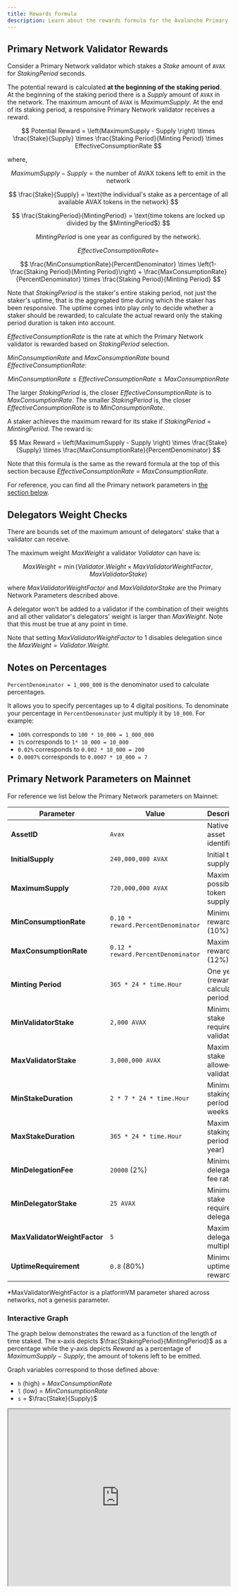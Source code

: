 ```yaml
---
title: Rewards Formula
description: Learn about the rewards formula for the Avalanche Primary Network validator
---
```


## Primary Network Validator Rewards

Consider a Primary Network validator which stakes a $Stake$ amount of `AVAX` for $StakingPeriod$ seconds.

The potential reward is calculated **at the beginning of the staking period**. At the beginning of the staking period there is a $Supply$ amount of `AVAX` in the network. The maximum amount of `AVAX` is $MaximumSupply$. At the end of its staking period, a responsive Primary Network validator receives a reward.

$$
Potential Reward = \left(MaximumSupply - Supply \right) \times \frac{Stake}{Supply} \times \frac{Staking Period}{Minting Period} \times EffectiveConsumptionRate
$$

where,

$$
MaximumSupply - Supply = \text{the number of AVAX tokens left to emit in the network}
$$

$$
\frac{Stake}{Supply} = \text{the individual's stake as a percentage of all available AVAX tokens in the network}
$$

$$
\frac{StakingPeriod}{MintingPeriod} = \text{time tokens are locked up divided by the $MintingPeriod$}
$$

$$
\text{$MintingPeriod$ is one year as configured by the network).}
$$

$$
EffectiveConsumptionRate =
$$

$$
\frac{MinConsumptionRate}{PercentDenominator} \times \left(1- \frac{Staking Period}{Minting Period}\right) + \frac{MaxConsumptionRate}{PercentDenominator} \times \frac{Staking Period}{Minting Period}
$$

Note that $StakingPeriod$ is the staker's entire staking period, not just the staker's uptime, that is the aggregated time during which the staker has been responsive. The uptime comes into play only to decide whether a staker should be rewarded; to calculate the actual reward only the staking period duration is taken into account.

$EffectiveConsumptionRate$ is the rate at which the Primary Network validator is rewarded based on $StakingPeriod$ selection.

$MinConsumptionRate$ and $MaxConsumptionRate$ bound $EffectiveConsumptionRate$:

$$
MinConsumptionRate \leq EffectiveConsumptionRate \leq MaxConsumptionRate
$$

The larger $StakingPeriod$ is, the closer $EffectiveConsumptionRate$ is to $MaxConsumptionRate$. The smaller $StakingPeriod$ is, the closer $EffectiveConsumptionRate$ is to $MinConsumptionRate$.

A staker achieves the maximum reward for its stake if $StakingPeriod$ = $Minting Period$. The reward is:

$$
Max Reward = \left(MaximumSupply - Supply \right) \times \frac{Stake}{Supply} \times \frac{MaxConsumptionRate}{PercentDenominator}
$$

Note that this formula is the same as the reward formula at the top of this section because $EffectiveConsumptionRate$ = $MaxConsumptionRate$.

For reference, you can find all the Primary network parameters in [the section below](#primary-network-parameters-on-mainnet).

## Delegators Weight Checks

There are bounds set of the maximum amount of delegators' stake that a validator can receive.

The maximum weight $MaxWeight$ a validator $Validator$ can have is:

$$
MaxWeight = \min(Validator.Weight \times MaxValidatorWeightFactor, MaxValidatorStake)
$$

where $MaxValidatorWeightFactor$ and $MaxValidatorStake$ are the Primary Network Parameters described above.

A delegator won't be added to a validator if the combination of their weights and all other validator's delegators' weight is larger than $MaxWeight$. Note that this must be true at any point in time.

Note that setting $MaxValidatorWeightFactor$ to 1 disables delegation since the $MaxWeight = Validator.Weight$.

## Notes on Percentages

`PercentDenominator = 1_000_000` is the denominator used to calculate percentages.

It allows you to specify percentages up to 4 digital positions. To denominate your percentage in `PercentDenominator` just multiply it by `10_000`. For example:

- `100%` corresponds to `100 * 10_000 = 1_000_000`
- `1%` corresponds to `1* 10_000 = 10_000`
- `0.02%` corresponds to `0.002 * 10_000 = 200`
- `0.0007%` corresponds to `0.0007 * 10_000 = 7`

## Primary Network Parameters on Mainnet

For reference we list below the Primary Network parameters on Mainnet:

| Parameter | Value | Description |
|-----------|-------|-------------|
| **AssetID** | `Avax` | Native asset identifier |
| **InitialSupply** | `240,000,000 AVAX` | Initial token supply |
| **MaximumSupply** | `720,000,000 AVAX` | Maximum possible token supply |
| **MinConsumptionRate** | `0.10 * reward.PercentDenominator` | Minimum reward rate (10%) |
| **MaxConsumptionRate** | `0.12 * reward.PercentDenominator` | Maximum reward rate (12%) |
| **Minting Period** | `365 * 24 * time.Hour` | One year (reward calculation period) |
| **MinValidatorStake** | `2,000 AVAX` | Minimum stake required to validate |
| **MaxValidatorStake** | `3,000,000 AVAX` | Maximum stake allowed per validator |
| **MinStakeDuration** | `2 * 7 * 24 * time.Hour` | Minimum staking period (2 weeks) |
| **MaxStakeDuration** | `365 * 24 * time.Hour` | Maximum staking period (1 year) |
| **MinDelegationFee** | `20000` (2%) | Minimum delegation fee rate |
| **MinDelegatorStake** | `25 AVAX` | Minimum stake required to delegate |
| **MaxValidatorWeightFactor** | `5` | Maximum delegation multiplier* |
| **UptimeRequirement** | `0.8` (80%) | Minimum uptime for rewards |

<Callout type="info">
*MaxValidatorWeightFactor is a platformVM parameter shared across networks, not a genesis parameter.
</Callout>

### Interactive Graph

The graph below demonstrates the reward as a function of the length of time
staked. The x-axis depicts $\frac{StakingPeriod}{MintingPeriod}$ as a percentage
while the y-axis depicts $Reward$ as a percentage of $MaximumSupply - Supply$,
the amount of tokens left to be emitted.

Graph variables correspond to those defined above:

- `h` (high) = $MaxConsumptionRate$
- `l` (low) = $MinConsumptionRate$
- `s` = $\frac{Stake}{Supply}$

<iframe src="https://www.desmos.com/calculator/uqtank2gcn" width="100%" height="400px"></iframe>

